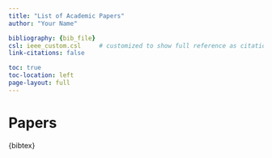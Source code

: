 ```yaml
---
title: "List of Academic Papers"
author: "Your Name"

bibliography: {bib_file}
csl: ieee_custom.csl     # customized to show full reference as citation
link-citations: false

toc: true
toc-location: left
page-layout: full
---
```


# Papers

{bibtex}
